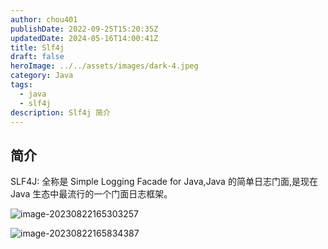 ```yaml
---
author: chou401
publishDate: 2022-09-25T15:20:35Z
updatedDate: 2024-05-16T14:00:41Z
title: Slf4j
draft: false
heroImage: ../../assets/images/dark-4.jpeg
category: Java
tags:
  - java
  - slf4j
description: Slf4j 简介
---
```


## 简介

SLF4J: 全称是 Simple Logging Facade for Java,Java 的简单日志门面,是现在 Java 生态中最流行的一个门面日志框架。

![image-20230822165303257](https://cdn.jsdelivr.net/gh/chou401/pic-md@main//img/202402281130411.png)

![image-20230822165834387](https://cdn.jsdelivr.net/gh/chou401/pic-md@main//img/202402281130813.png)
